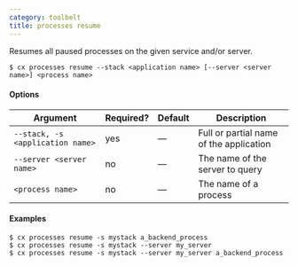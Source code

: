 ```yaml
---
category: toolbelt
title: processes resume
---
```


Resumes all paused processes on the given service and/or server.

```shell
$ cx processes resume --stack <application name> [--server <server name>] <process name>
```

#### Options

| Argument | Required? | Default | Description |
|  ---  |  ---  |  ---  |  ---  |
| `--stack, -s <application name>` | yes | — | Full or partial name of the application |
| `--server <server name>` | no | — | The name of the server to query |
| `<process name>` | no | — | The name of a process |

#### Examples

```shell
$ cx processes resume -s mystack a_backend_process
$ cx processes resume -s mystack --server my_server
$ cx processes resume -s mystack --server my_server a_backend_process
```
